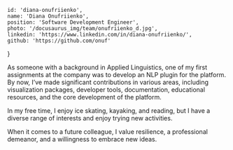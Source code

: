 
    id: 'diana-onufriienko',
    name: 'Diana Onufriienko',
    position: 'Software Development Engineer',
    photo: '/docusaurus_img/team/onufriienko_d.jpg',
    linkedin: 'https://www.linkedin.com/in/diana-onufriienko/',
    github: 'https://github.com/onuf'
}

<Card meta={meta}>

As someone with a background in Applied Linguistics, one of my first assignments at the company was to develop an NLP plugin for the platform. By now, I’ve made significant contributions in various areas, including visualization packages, developer tools, documentation, educational resources, and the core development of the platform.

In my free time, I enjoy ice skating, kayaking, and reading, but I have a diverse range of interests and enjoy trying new activities.

When it comes to a future colleague, I value resilience, a professional demeanor, and a willingness to embrace new ideas.

</Card>